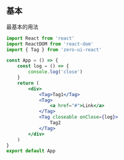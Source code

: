 ## 基本

最基本的用法

```jsx
import React from 'react'
import ReactDOM from 'react-dom'
import { Tag } from 'zero-ui-react'

const App = () => {
    const log = () => {
        console.log('close')
    }
    return (
        <div>
            <Tag>Tag1</Tag>
            <Tag>
                <a href="#">Link</a>
            </Tag>
            <Tag closeable onClose={log}>
                Tag2
            </Tag>
        </div>
    )
}
export default App
```
